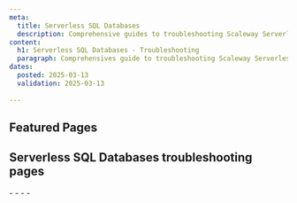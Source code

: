 ```yaml
---
meta:
  title: Serverless SQL Databases
  description: Comprehensive guides to troubleshooting Scaleway Serverless SQL Databases.
content:
  h1: Serverless SQL Databases - Troubleshooting
  paragraph: Comprehensives guide to troubleshooting Scaleway Serverless SQL Databases.
dates:
  posted: 2025-03-13
  validation: 2025-03-13
 
---
```



<ProductHeader
  productName="Serverless SQL Databases troubleshooting"
  productLogo="serverlessDB"
  description="Find resources for resolving issues with Scaleway Serverless SQL Databases."
/>

## Featured Pages

<Grid>
    <DefaultCard 
      title="Serverless SQL Databases FAQ"
      description="General info on Serverless SQL Databases"
      url="/serverless-sql-databases/faq/"
      label="See more"
    />
    <DefaultCard 
      title="Differences between Serverless Databases and postgreSQL"
      description="Known differences with default postgreSQL."
      url="/serverless-sql-databases/reference-content/known-differences/"
      label="See more"
    />
    <DefaultCard 
      title="Serverless SQL Databases overview" 
      description="Technical specifications of Serverless SQL Databases."
      url="/serverless-sql-databases/reference-content/serverless-sql-databases-overview/"
      label="See more"
    />
</Grid>

## Serverless SQL Databases troubleshooting pages 

<LinksList>
  - <LinkList to="/serverless-sql-databases/troubleshooting/connection-errors/" label="Solving connection errors" />
  - <LinkList to="/serverless-sql-databases/troubleshooting/connection-timeout/" label="Solving Serverless SQL Databases connection timeouts" />
  - <LinkList to="/serverless-sql-databases/troubleshooting/failing-backup-restore/" label="Solving failing manual backup and restore operations" />
  - <LinkList to="/serverless-sql-databases/troubleshooting/maximum-prepared-statements-reached/" label="Solving maximum prepared statements size errors" />
</LinksList>
